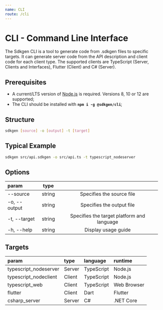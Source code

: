 ```yaml
---
name: CLI   
route: /cli
---
```


# CLI - Command Line Interface

The Sdkgen CLI is a tool to generate code from .sdkgen files to specific targets. It can generate server code from the API description and client code for each client type. The supported clients are TypeScript (Server, Clients and Interfaces), Flutter (Client) and C# (Server).  

## Prerequisites
- A current/LTS version of [Node.js](https://nodejs.org/) is required. Versions 8, 10 or 12 are supported;
- The CLI should be installed with **`npm i -g @sdkgen/cli`**;

## Structure

```bash
sdkgen [source] -o [output] -t [target] 
```

## Typical Example
```bash
sdkgen src/api.sdkgen -o src/api.ts -t typescript_nodeserver 
```

## Options

| param | type |  |
| :-- | :-: | :-: |
| --source | string | Specifies the source file
| -o, --output | string | Specifies the output file 
| -t, --target | string | Specifies the target platform and language 
| -h, --help | string | Display usage guide

## Targets

| param | type | language | runtime
| :-- | :-- | :-- | :--
| typescript_nodeserver | Server | TypeScript | Node.js
| typescript_nodeclient | Client | TypeScript | Node.js
| typescript_web | Client | TypeScript | Web Browser 
| flutter | Client | Dart | Flutter
| csharp_server | Server | C# | .NET Core
